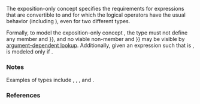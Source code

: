 {{title|''boolean-testable''}}
{{cpp/concepts/navbar}}
{{dcl begin}}
{{dcla|anchor=no|num=1|since=c++20|expos=yes|1=
template&lt; class B &gt;
concept __boolean_testable_impl = std::convertible_to&lt;B, bool&gt;;
}}
{{dcla|anchor=no|num=2|since=c++20|expos=yes|1=
template&lt; class B &gt;
concept boolean-testable =
    __boolean_testable_impl&lt;B&gt; &amp;&amp;
    requires (B&amp;&amp; b) {
        { !std::forward&lt;B&gt;(b) } -&gt; __boolean_testable_impl;
    };
}}
{{dcl end}}

The exposition-only concept {{tti|boolean-testable}} specifies the requirements for expressions that are convertible to {{c/core|bool}} and for which the logical operators have the usual behavior (including {{enwiki|Short-circuit evaluation|short-circuiting}}), even for two different {{tti|boolean-testable}} types.

Formally, to model the exposition-only concept {{tti|__boolean_testable_impl}}, the type must not define any member {{c/core|operator&amp;&amp;}} and {{c/core|operator{{!!}}}}, and no viable non-member {{c/core|operator&amp;&amp;}} and {{c/core|operator{{!!}}}} may be visible by [[cpp/language/adl|argument-dependent lookup]]. Additionally, given an expression {{tt|e}} such that {{c|decltype((e))}} is {{tt|B}}, {{tti|boolean-testable}} is modeled only if {{c|1=bool(e) == !bool(!e)}}.

{{cpp/concepts/equality preservation}}

===Notes===
Examples of {{tti|boolean-testable}} types include {{c/core|bool}}, {{lc|std::true_type}}, {{c/core|std::bitset&lt;N&gt;::}}{{ltt|cpp/utility/bitset/reference}}, and {{c/core|int*}}.

===References===
{{ref std c++23}}
{{ref std|section=18.5.2|title=Boolean testability|id=concept.booleantestable}}
{{ref std end}}
{{ref std c++20}}
{{ref std|section=18.5.2|title=Boolean testability|id=concept.booleantestable}}
{{ref std end}}

{{langlinks|es|ja|zh}}